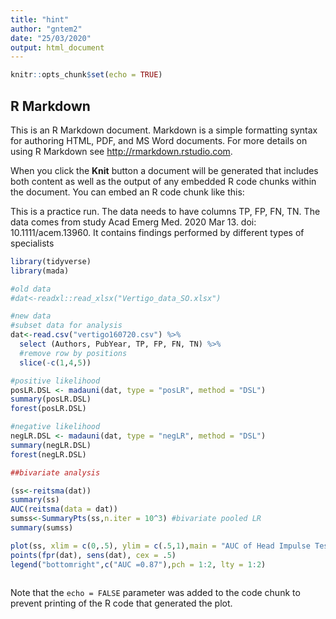 ```yaml
---
title: "hint"
author: "gntem2"
date: "25/03/2020"
output: html_document
---
```


```r
knitr::opts_chunk$set(echo = TRUE)
```

## R Markdown

This is an R Markdown document. Markdown is a simple formatting syntax for authoring HTML, PDF, and MS Word documents. For more details on using R Markdown see <http://rmarkdown.rstudio.com>.

When you click the **Knit** button a document will be generated that includes both content as well as the output of any embedded R code chunks within the document. You can embed an R code chunk like this:


This is a practice run. The data needs to have columns TP, FP, FN, TN. The data comes from study Acad Emerg Med. 2020 Mar 13. doi: 10.1111/acem.13960. It contains findings performed by different types of specialists

```r
library(tidyverse)
library(mada)

#old data
#dat<-readxl::read_xlsx("Vertigo_data_SO.xlsx")

#new data
#subset data for analysis
dat<-read.csv("vertigo160720.csv") %>% 
  select (Authors, PubYear, TP, FP, FN, TN) %>% 
  #remove row by positions 
  slice(-c(1,4,5))

#positive likelihood
posLR.DSL <- madauni(dat, type = "posLR", method = "DSL")
summary(posLR.DSL)
forest(posLR.DSL)

#negative likelihood
negLR.DSL <- madauni(dat, type = "negLR", method = "DSL")
summary(negLR.DSL)
forest(negLR.DSL)
```
```r
##bivariate analysis

(ss<-reitsma(dat))
summary(ss)
AUC(reitsma(data = dat))
sumss<-SummaryPts(ss,n.iter = 10^3) #bivariate pooled LR
summary(sumss)

plot(ss, xlim = c(0,.5), ylim = c(.5,1),main = "AUC of Head Impulse Test for Peripheral Vertigo")
points(fpr(dat), sens(dat), cex = .5)
legend("bottomright",c("AUC =0.87"),pch = 1:2, lty = 1:2)



```

Note that the `echo = FALSE` parameter was added to the code chunk to prevent printing of the R code that generated the plot.

